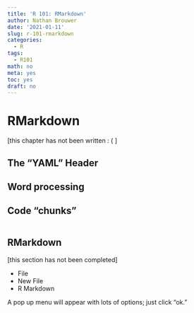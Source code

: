 ```yaml
---
title: 'R 101: RMarkdown'
author: Nathan Brouwer
date: '2021-01-11'
slug: r-101-rmarkdown
categories:
  - R
tags:
  - R101
math: no
meta: yes
toc: yes
draft: no
---
```



<!--more-->

# RMarkdown 

[this chapter has not been written  : ( ]


## The "YAML" Header

## Word processing

## Code "chunks"

```r

```


## RMarkdown

[this section has not been completed]

* File
* New File
* R Markdown

A pop up menu will appear with lots of options; just click "ok."
